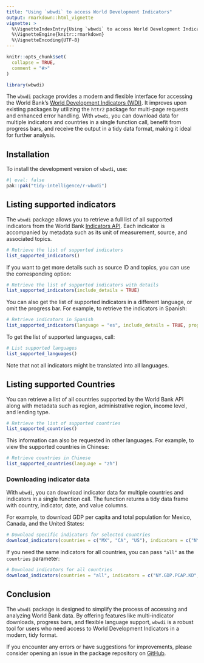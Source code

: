 ```yaml
---
title: "Using `wbwdi` to access World Development Indicators"
output: rmarkdown::html_vignette
vignette: >
  %\VignetteIndexEntry{Using `wbwdi` to access World Development Indicators}
  %\VignetteEngine{knitr::rmarkdown}
  %\VignetteEncoding{UTF-8}
---
```


```r
knitr::opts_chunk$set(
  collapse = TRUE,
  comment = "#>"
)
```

```r
library(wbwdi)
```

The `wbwdi` package provides a modern and flexible interface for accessing the World Bank’s [World Development Indicators (WDI)](https://datatopics.worldbank.org/world-development-indicators/). It improves upon existing packages by utilizing the `httr2` package for multi-page requests and enhanced error handling. With `wbwdi`, you can download data for multiple indicators and countries in a single function call, benefit from progress bars, and receive the output in a tidy data format, making it ideal for further analysis.

## Installation

To install the development version of `wbwdi`, use:

```r
#| eval: false
pak::pak("tidy-intelligence/r-wbwdi")
```

## Listing supported indicators

The `wbwdi` package allows you to retrieve a full list of all supported indicators from the World Bank [Indicators API](https://datahelpdesk.worldbank.org/knowledgebase/articles/889392-about-the-indicators-api-documentation). Each indicator is accompanied by metadata such as its unit of measurement, source, and associated topics.

```r
# Retrieve the list of supported indicators
list_supported_indicators()
```

If you want to get more details such as source ID and topics, you can use the corresponding option:

```r
# Retrieve the list of supported indicators with details
list_supported_indicators(include_details = TRUE)
```

You can also get the list of supported indicators in a different language, or omit the progress bar. For example, to retrieve the indicators in Spanish:

```r
# Retrieve indicators in Spanish
list_supported_indicators(language = "es", include_details = TRUE, progress = FALSE)
```

To get the list of supported languages, call: 

```r
# List supported languages
list_supported_languages()
```

Note that not all indicators might be translated into all languages. 

## Listing supported Countries

You can retrieve a list of all countries supported by the World Bank API along with metadata such as region, administrative region, income level, and lending type.

```r
# Retrieve the list of supported countries
list_supported_countries()
```

This information can also be requested in other languages. For example, to view the supported countries in Chinese:

```r
# Retrieve countries in Chinese
list_supported_countries(language = "zh")
```

### Downloading indicator data

With `wbwdi`, you can download indicator data for multiple countries and indicators in a single function call. The function returns a tidy data frame with country, indicator, date, and value columns.

For example, to download GDP per capita and total population for Mexico, Canada, and the United States:

```r
# Download specific indicators for selected countries
download_indicators(countries = c("MX", "CA", "US"), indicators = c("NY.GDP.PCAP.KD", "SP.POP.TOTL"))
```

If you need the same indicators for all countries, you can pass `"all"` as the `countries` parameter:

```r
# Download indicators for all countries
download_indicators(countries = "all", indicators = c("NY.GDP.PCAP.KD", "SP.POP.TOTL"))
```

## Conclusion

The `wbwdi` package is designed to simplify the process of accessing and analyzing World Bank data. By offering features like multi-indicator downloads, progress bars, and flexible language support, `wbwdi` is a robust tool for users who need access to World Development Indicators in a modern, tidy format.

If you encounter any errors or have suggestions for improvements, please consider opening an issue in the package repository on [GitHub](https://github.com/tidy-intelligence/r-wbwdi/issues).
